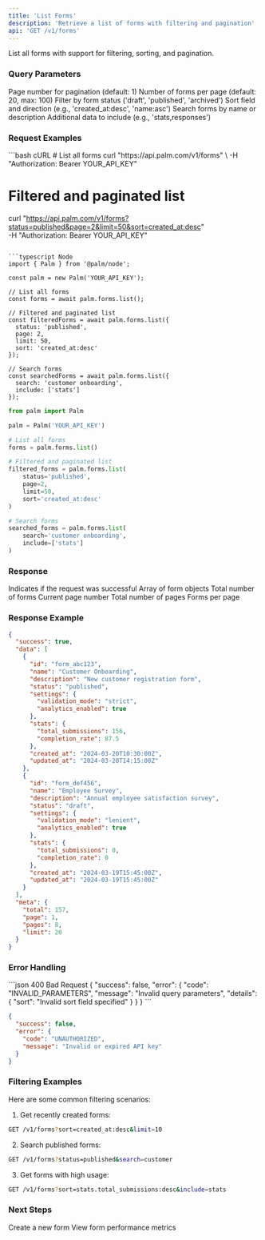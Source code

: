```yaml
---
title: 'List Forms'
description: 'Retrieve a list of forms with filtering and pagination'
api: 'GET /v1/forms'
---
```


List all forms with support for filtering, sorting, and pagination.

### Query Parameters

<ParamField query="page" type="number">
  Page number for pagination (default: 1)
</ParamField>

<ParamField query="limit" type="number">
  Number of forms per page (default: 20, max: 100)
</ParamField>

<ParamField query="status" type="string">
  Filter by form status ('draft', 'published', 'archived')
</ParamField>

<ParamField query="sort" type="string">
  Sort field and direction (e.g., 'created_at:desc', 'name:asc')
</ParamField>

<ParamField query="search" type="string">
  Search forms by name or description
</ParamField>

<ParamField query="include" type="string">
  Additional data to include (e.g., 'stats,responses')
</ParamField>

### Request Examples

<CodeGroup>
```bash cURL
# List all forms
curl "https://api.palm.com/v1/forms" \
  -H "Authorization: Bearer YOUR_API_KEY"

# Filtered and paginated list
curl "https://api.palm.com/v1/forms?status=published&page=2&limit=50&sort=created_at:desc" \
  -H "Authorization: Bearer YOUR_API_KEY"
```

```typescript Node
import { Palm } from '@palm/node';

const palm = new Palm('YOUR_API_KEY');

// List all forms
const forms = await palm.forms.list();

// Filtered and paginated list
const filteredForms = await palm.forms.list({
  status: 'published',
  page: 2,
  limit: 50,
  sort: 'created_at:desc'
});

// Search forms
const searchedForms = await palm.forms.list({
  search: 'customer onboarding',
  include: ['stats']
});
```

```python Python
from palm import Palm

palm = Palm('YOUR_API_KEY')

# List all forms
forms = palm.forms.list()

# Filtered and paginated list
filtered_forms = palm.forms.list(
    status='published',
    page=2,
    limit=50,
    sort='created_at:desc'
)

# Search forms
searched_forms = palm.forms.list(
    search='customer onboarding',
    include=['stats']
)
```
</CodeGroup>

### Response

<ResponseField name="success" type="boolean">
  Indicates if the request was successful
</ResponseField>

<ResponseField name="data" type="array">
  Array of form objects
</ResponseField>

<ResponseField name="meta" type="object">
  <Expandable title="Pagination metadata">
    <ResponseField name="total" type="number">
      Total number of forms
    </ResponseField>
    <ResponseField name="page" type="number">
      Current page number
    </ResponseField>
    <ResponseField name="pages" type="number">
      Total number of pages
    </ResponseField>
    <ResponseField name="limit" type="number">
      Forms per page
    </ResponseField>
  </Expandable>
</ResponseField>

### Response Example

```json
{
  "success": true,
  "data": [
    {
      "id": "form_abc123",
      "name": "Customer Onboarding",
      "description": "New customer registration form",
      "status": "published",
      "settings": {
        "validation_mode": "strict",
        "analytics_enabled": true
      },
      "stats": {
        "total_submissions": 156,
        "completion_rate": 87.5
      },
      "created_at": "2024-03-20T10:30:00Z",
      "updated_at": "2024-03-20T14:15:00Z"
    },
    {
      "id": "form_def456",
      "name": "Employee Survey",
      "description": "Annual employee satisfaction survey",
      "status": "draft",
      "settings": {
        "validation_mode": "lenient",
        "analytics_enabled": true
      },
      "stats": {
        "total_submissions": 0,
        "completion_rate": 0
      },
      "created_at": "2024-03-19T15:45:00Z",
      "updated_at": "2024-03-19T15:45:00Z"
    }
  ],
  "meta": {
    "total": 157,
    "page": 1,
    "pages": 8,
    "limit": 20
  }
}
```

### Error Handling

<CodeGroup>
```json 400 Bad Request
{
  "success": false,
  "error": {
    "code": "INVALID_PARAMETERS",
    "message": "Invalid query parameters",
    "details": {
      "sort": "Invalid sort field specified"
    }
  }
}
```

```json 401 Unauthorized
{
  "success": false,
  "error": {
    "code": "UNAUTHORIZED",
    "message": "Invalid or expired API key"
  }
}
```
</CodeGroup>

### Filtering Examples

Here are some common filtering scenarios:

1. Get recently created forms:
```bash
GET /v1/forms?sort=created_at:desc&limit=10
```

2. Search published forms:
```bash
GET /v1/forms?status=published&search=customer
```

3. Get forms with high usage:
```bash
GET /v1/forms?sort=stats.total_submissions:desc&include=stats
```

### Next Steps

<Card title="Create Form" icon="plus" href="/api-reference/forms/core/create">
  Create a new form
</Card>

<Card title="Form Analytics" icon="chart-line" href="/api-reference/forms/analytics">
  View form performance metrics
</Card>